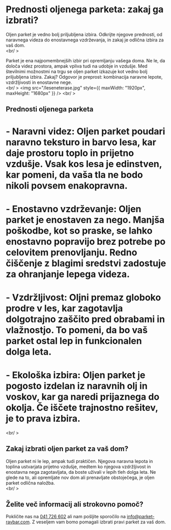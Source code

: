 # **Prednosti oljenega parketa: zakaj ga izbrati?**

Oljen parket je vedno bolj priljubljena izbira. Odkrijte njegove prednosti, od naravnega videza do enostavnega vzdrževanja, in zakaj je odlična izbira za vaš dom.  
<br/ >

Parket je ena najpomembnejših izbir pri opremljanju vašega doma. Ne le, da določa videz prostora, ampak vpliva tudi na udobje in vzdušje. Med številnimi možnostmi na trgu se oljen parket izkazuje kot vedno bolj priljubljena izbira. Zakaj? Odgovor je preprost: kombinacija naravne lepote, vzdržljivosti in enostavne nege.  
<br/ >
<img src="/leseneterase.jpg" style={{ maxWidth: "1920px", maxHeight: "1680px" }} />
<br/ >
## **Prednosti oljenega parketa**

# - **Naravni videz:** Oljen parket poudari naravno teksturo in barvo lesa, kar daje prostoru toplo in prijetno vzdušje. Vsak kos lesa je edinstven, kar pomeni, da vaša tla ne bodo nikoli povsem enakopravna.  

# - **Enostavno vzdrževanje:** Oljen parket je enostaven za nego. Manjša poškodbe, kot so praske, se lahko enostavno popravijo brez potrebe po celovitem prenovljanju. Redno čiščenje z blagimi sredstvi zadostuje za ohranjanje lepega videza.  

# - **Vzdržljivost:** Oljni premaz globoko prodre v les, kar zagotavlja dolgotrajno zaščito pred obrabami in vlažnostjo. To pomeni, da bo vaš parket ostal lep in funkcionalen dolga leta.  

# - **Ekološka izbira:** Oljen parket je pogosto izdelan iz naravnih olj in voskov, kar ga naredi prijaznega do okolja. Če iščete trajnostno rešitev, je to prava izbira.  
<br/ >

## **Zakaj izbrati oljen parket za vaš dom?**

Oljen parket ni le lep, ampak tudi praktičen. Njegova naravna lepota in toplina ustvarjata prijetno vzdušje, medtem ko njegova vzdržljivost in enostavna nega zagotavljata, da boste uživali v lepih tleh dolga leta. Ne glede na to, ali opremljate nov dom ali prenavljate obstoječega, je oljen parket odlična naložba.  
<br/ >

## **Želite več informacij ali strokovno pomoč?**

Pokličite nas na [041 726 602](tel:+38641726602) ali nam pošljite sporočilo na [info@parket-ravbar.com](mailto:info@parket-ravbar.com). Z veseljem vam bomo pomagali izbrati pravi parket za vaš dom.  
